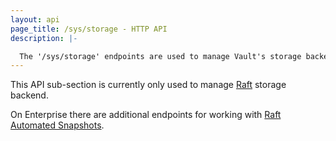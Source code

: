 ```yaml
---
layout: api
page_title: /sys/storage - HTTP API
description: |-

  The '/sys/storage' endpoints are used to manage Vault's storage backends.
---
```


This API sub-section is currently only used to manage [Raft](/api-docs/system/storage/raft) storage backend.

On Enterprise there are additional endpoints for working with [Raft Automated Snapshots](/api-docs/system/storage/raftautosnapshots).
